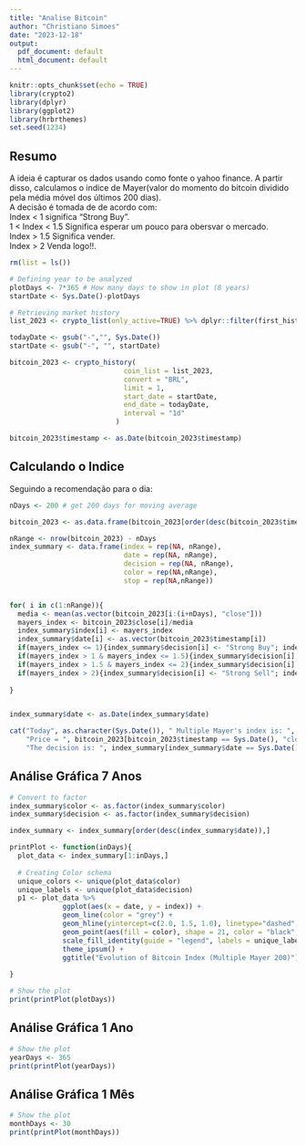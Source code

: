 ```yaml
---
title: "Analise Bitcoin"
author: "Christiano Simoes"
date: "2023-12-18"
output:
  pdf_document: default
  html_document: default
---
```


```r
knitr::opts_chunk$set(echo = TRUE)
library(crypto2)
library(dplyr)
library(ggplot2)
library(hrbrthemes)
set.seed(1234)

```

## Resumo

A ideia é capturar os dados usando como fonte o yahoo finance. A partir disso, 
calculamos o indice de Mayer(valor do momento do bitcoin dividido pela média móvel
dos últimos 200 dias).   
A decisão é tomada de de acordo com:  
Index < 1 significa "Strong Buy".  
1 < Index < 1.5 Significa esperar um pouco para obersvar o mercado.  
Index > 1.5 Significa vender.  
Index > 2 Venda logo!!.

```r

rm(list = ls())

# Defining year to be analyzed
plotDays <- 7*365 # How many days to show in plot (8 years)
startDate <- Sys.Date()-plotDays

# Retrieving market history
list_2023 <- crypto_list(only_active=TRUE) %>% dplyr::filter(first_historical_data<="2023-01-01", last_historical_data>="2023-12-18")

todayDate <- gsub("-","", Sys.Date())
startDate <- gsub("-", "", startDate)

bitcoin_2023 <- crypto_history(
                            coin_list = list_2023,
                            convert = "BRL",
                            limit = 1,
                            start_date = startDate,
                            end_date = todayDate,
                            interval = "1d"
                          )

bitcoin_2023$timestamp <- as.Date(bitcoin_2023$timestamp)

```

## Calculando o Indice

Seguindo a recomendação para o dia:

```r

nDays <- 200 # get 200 days for moving average

bitcoin_2023 <- as.data.frame(bitcoin_2023[order(desc(bitcoin_2023$timestamp)),])

nRange <- nrow(bitcoin_2023) - nDays
index_summary <- data.frame(index = rep(NA, nRange), 
                            date = rep(NA, nRange), 
                            decision = rep(NA, nRange),
                            color = rep(NA,nRange),
                            stop = rep(NA,nRange))


for( i in c(1:nRange)){
  media <- mean(as.vector(bitcoin_2023[i:(i+nDays), "close"]))
  mayers_index <- bitcoin_2023$close[i]/media
  index_summary$index[i] <- mayers_index
  index_summary$date[i] <- as.vector(bitcoin_2023$timestamp[i])
  if(mayers_index <= 1){index_summary$decision[i] <- "Strong Buy"; index_summary$color[i] <- "#69b3a2"}
  if(mayers_index > 1 & mayers_index <= 1.5){index_summary$decision[i] <- "Wait to Buy or Sell";  index_summary$color[i] <- "#0000E2"}
  if(mayers_index > 1.5 & mayers_index <= 2){index_summary$decision[i] <- "Sell"; index_summary$color[i] <- "#FF7F00"}
  if(mayers_index > 2){index_summary$decision[i] <- "Strong Sell"; index_summary$color[i] <- "#FF0000"}
  
}


index_summary$date <- as.Date(index_summary$date)

cat("Today", as.character(Sys.Date()), " Multiple Mayer's index is: ", round(index_summary[index_summary$date == Sys.Date(), "index"],2),"\n",
    "Price = ", bitcoin_2023[bitcoin_2023$timestamp == Sys.Date(), "close"],"\n",
    "The decision is: ", index_summary[index_summary$date == Sys.Date(), "decision"], "\n")

```

## Análise Gráfica 7 Anos

```r

# Convert to factor
index_summary$color <- as.factor(index_summary$color)  
index_summary$decision <- as.factor(index_summary$decision)  

index_summary <- index_summary[order(desc(index_summary$date)),]

printPlot <- function(inDays){
  plot_data <- index_summary[1:inDays,]
  
  # Creating Color schema
  unique_colors <- unique(plot_data$color)
  unique_labels <- unique(plot_data$decision)
  p1 <- plot_data %>%
             ggplot(aes(x = date, y = index)) +
             geom_line(color = "grey") +
             geom_hline(yintercept=c(2.0, 1.5, 1.0), linetype="dashed", color = c("red","blue","green")) +
             geom_point(aes(fill = color), shape = 21, color = "black", size = 3) +
             scale_fill_identity(guide = "legend", labels = unique_labels, breaks = unique_colors) +  # Customize legend labels
             theme_ipsum() +
             ggtitle("Evolution of Bitcoin Index (Multiple Mayer 200)")
 
}

# Show the plot
print(printPlot(plotDays))


```

## Análise Gráfica 1 Ano 

```r
# Show the plot
yearDays <- 365
print(printPlot(yearDays))
```


## Análise Gráfica 1 Mês 

```r
# Show the plot
monthDays <- 30
print(printPlot(monthDays))
```


